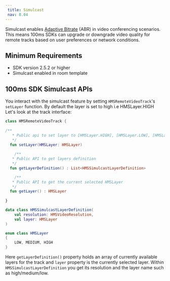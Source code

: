```yaml
---
 title: Simulcast
 nav: 8.04
---
```


Simulcast enables [Adaptive Bitrate](../foundation/adaptive-bitrate) (ABR) in video conferencing scenarios. This means 100ms SDKs can upgrade or downgrade video quality for remote tracks based on user preferences or network conditions.

## Minimum Requirements

- SDK version 2.5.2 or higher
- Simulcast enabled in room template

## 100ms SDK Simulcast APIs

You interact with the simulcast feature by setting `HMSRemoteVideoTrack`'s `setLayer` function. By default the layer is set to high i.e HMSLayer.HIGH Let's look at the track interface:

```kotlin
class HMSRemoteVideoTrack {
	
/**
   * Public api to set layer to [HMSLayer.HIGH], [HMSLayer.LOW], [HMSLayer.MEDIUM]
   */
  fun setLayer(HMSLayer: HMSLayer)
		
	/**
   * Public API to get layers definition
   */
  fun getLayerDefinition() : List<HMSSimulcastLayerDefinition>

	/**
   * Public API to get the current selected HMSLayer
   */
  fun getLayer() : HMSLayer
    
}

data class HMSSimulcastLayerDefinition(
	val resolution: HMSVideoResolution, 
	val layer: HMSLayer
)

enum class HMSLayer 
{ 
	LOW, MEDIUM, HIGH 
}
```

Here `getLayerDefinition()` property holds an array of currently available layers for the track and `layer` property is the currently selected layer.  Within `HMSSimulcastLayerDefinition` you get its resolution and the layer name such as high/medium/low. 
